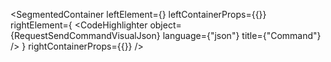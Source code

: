 
<SegmentedContainer
  leftElement={<RequestSendCommandDesc />}
  leftContainerProps={{}}
  rightElement={
    <CodeHighlighter
      object={RequestSendCommandVisualJson}
      language={"json"}
      title={"Command"}
    />
  }
  rightContainerProps={{}}
/>
